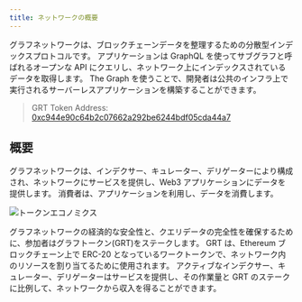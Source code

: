 ```yaml
---
title: ネットワークの概要
---
```


グラフネットワークは、ブロックチェーンデータを整理するための分散型インデックスプロトコルです。 アプリケーションは GraphQL を使ってサブグラフと呼ばれるオープンな API にクエリし、ネットワーク上にインデックスされているデータを取得します。 The Graph を使うことで、開発者は公共のインフラ上で実行されるサーバーレスアプリケーションを構築することができます。

> GRT Token Address: [0xc944e90c64b2c07662a292be6244bdf05cda44a7](https://etherscan.io/token/0xc944e90c64b2c07662a292be6244bdf05cda44a7)

## 概要

グラフネットワークは、インデクサー、キュレーター、デリゲーターにより構成され、ネットワークにサービスを提供し、Web3 アプリケーションにデータを提供します。 消費者は、アプリケーションを利用し、データを消費します。

![トークンエコノミクス](/img/Network-roles@2x.png)

グラフネットワークの経済的な安全性と、クエリデータの完全性を確保するために、参加者はグラフトークン(GRT)をステークします。 GRT は、Ethereum ブロックチェーン上で ERC-20 となっているワークトークンで、ネットワーク内のリソースを割り当てるために使用されます。 アクティブなインデクサー、キュレーター、デリゲーターはサービスを提供し、その作業量と GRT のステークに比例して、ネットワークから収入を得ることができます。

